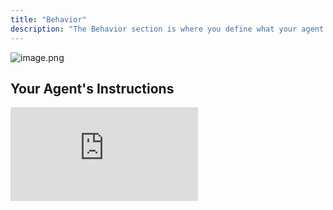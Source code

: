 ```yaml
---
title: "Behavior"
description: "The Behavior section is where you define what your agent does and how it acts. Think of this as giving your agent its personality, goals, and superpowers all in one place."
---
```



![image.png](/images/image.png)

## Your Agent's Instructions

<iframe className="w-full aspect-video rounded-xl" src="https://www.youtube.com/embed/rC5fvI_biak?rel=0" title="YouTube video player" frameBorder="0" allow="accelerometer; autoplay; clipboard-write; encrypted-media; gyroscope; picture-in-picture" allowFullScreen />

The Instructions box is where you tell your agent what to do and how to behave. Write in plain English - no coding required! This is like having a detailed conversation with a really smart assistant about exactly how you want them to help your customers.

### What to include:

- **What your agent does**: Clearly explain the main purpose and goals
- **How it should behave**: Define the tone, personality, and approach
- **Step-by-step processes**: Walk through your methodology or workflow
- **Important context**: Include key information your agent needs to know

<img
  src="/images/Screenshot2025-07-23at12.19.32PM.png"
  alt="Screenshot2025 07 23at12 19 32PM Pn"
  title="Screenshot2025 07 23at12 19 32PM Pn"
  style={{ width:"80%" }}
/>

<Tip>
  In the example above, the builder has given clear instructions for an article summary agent\
  \
  **Tips for Great Instructions**

  - Be specific about what you want your agent to accomplish
  - Include examples of good responses when possible
  - Mention any important rules or limitations
  - Write like you're training a new team member
</Tip>

### Smart References

Within your instructions, you can @mention [preferences](/builder/preferences) or [databases](/builder/databases) you have created, as well as system variables like your customer's name or email address. Add these to your instructions to help your agent know precisely how to utilize these variables.

<img
  src="/images/Screenshot2025-09-29at9.36.42AM.png"
  alt="Screenshot 2025-09-29 at 9.36.42 AM.png"
  title="Screenshot 2025-09-29 at 9.36.42 AM.png"
  style={{ width:"48%" }}
/>

## Tools and Skills

On the right side, you'll see Skills & Tools - these give your agent the ability to actually do things beyond just chatting.

<img
  src="/images/Screenshot2025-07-23at12.18.26PM.png"
  alt="Screenshot2025 07 23at12 18 26PM Pn"
  title="Screenshot2025 07 23at12 18 26PM Pn"
  style={{ width:"50%" }}
/>

### Tools: Built-in Superpowers

Tools are ready-made capabilities we've built for you, like:

<ToolSnippet />

We have provide some default tools to begin, like 'userChat', 'fileSystem,' 'googleSearch', and 'websiteScraper'. Simply click to add or remove tools so your agent has what it needs to accomplish its goals.

<Tip>
  Click on the name of a tool within [builder.appy.ai](http://builder.appy.ai) to learn that tool's purpose
</Tip>

### Skills: Your Custom Capabilities

Skills are custom capabilities you create when you need your agent to do something specific that requires detailed instructions. Create a new skill when:

- You have a complex sub-process that needs lots of detailed guidance
- You want to isolate a specific, repeatable task
- The main instructions are getting too long and complex

Think of skills as specialized tasks your agent can do - like "analyze a business proposal" or "create a workout plan."

<iframe className="w-full aspect-video rounded-xl" src="https://www.youtube.com/embed/Zk8ljXHhonE?rel=0" title="YouTube video player" frameBorder="0" allow="accelerometer; autoplay; clipboard-write; encrypted-media; gyroscope; picture-in-picture" allowFullScreen />

<Tip>
  For many agents, custom skills are unneccessary - all instructions can remain under behavior
</Tip>

## How It All Works Together

Your agent reads its instructions, then automatically decides which skills and tools to use based on what the user needs. You don't have to manage when or how - just give good instructions and select the right capabilities.

## Testing Agent Behavior

Testing your agent is always one click away. Click the "Preview" button to open a separate tab and begin using your agent. You can make real time adjustments to behavior, skills, and tools and see how it impacts the preview.

For skills, test just that specific task by clicking the preview skill <Icon icon="eye" /> icon in the toolbar.

<iframe className="w-full aspect-video rounded-xl" src="https://www.youtube.com/embed/wTYzzpRSo6M?rel=0" title="YouTube video player" frameBorder="0" allow="accelerometer; autoplay; clipboard-write; encrypted-media; gyroscope; picture-in-picture" allowFullScreen />

## Getting Started

1. **Start with clear instructions** about your agent's main purpose
2. **Add essential tools** like userChat and googleSearch
3. **Test your agent** to see how it performs
4. **Refine and add skills** as needed for complex tasks

<Tip>
  Start simple and adjust based on testing! It's easier to start with basic instructions and refine based on observation than to over-instruct to begin with.
</Tip>